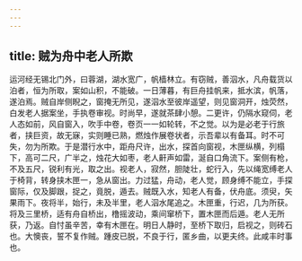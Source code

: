 ```yaml
---
---
---
```

title: 贼为舟中老人所欺
---



运河经无锡北门外，曰蓉湖，湖水宽广，帆樯林立。有窃贼，善泅水，凡舟载货以泊者，恒为所取，案如山积，不能破。一日薄暮，有巨舟挂帆来，抵水滨，帆落，遂泊焉。贼自岸侧睨之，窗掩无所见，遂泅水至彼岸遥望，则见窗洞开，烛荧然，白发老人据案坐，手执卷审视。时尚早，遂就茶肆小憩。二更许，仍隔水窥伺，老人态如前，风自窗入，吹手中卷，卷页一一如轮转，不之觉。以为是必老于行旅者，挟巨资，故无寐，实则睡已熟，燃烛作展卷状者，示吾辈以有备耳。时不可失，勿为所欺。于是潜行水中，距舟尺许，出水，探首向窗视，木匣纵横，列榻下，高可二尺，广半之，烛花大如枣，老人鼾声如雷，涎自口角流下。案侧有枪，不及五尺，锐利有光，取之出。视老人，寂然，胆陡壮，蛇行入，先以绳宽缚老人于椅背，转身挟木匣一，急从窗出。力过猛，舟动，老人觉，顾身缚不能立，手探窗际，仅及脚跟，捉之，竟脱，遁去。贼既入水，知老人有备，伏舟底。须臾，矢果雨下。夜将半，始行，未及半里，老人泅水尾追之。木匣重，行迟，几为所获。将及三里桥，适有舟自桥出，橹摇波动，乘间窜桥下，置木匣而后遁。老人无所获，乃返。自忖虽辛苦，幸有木匣在。明日人静时，至桥下取归，启视之，则砖石也。大懊丧，誓不复作贼。踵皮已脱，不良于行，匿乡曲，以更夫终。此咸丰时事也。